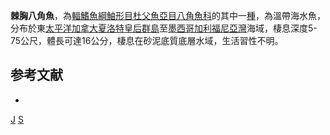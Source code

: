 {{Speciesbox
| taxon = Stellerina xyosterna
| binomial_authority = [[Jordan|Jordan]] & [[Gilbert|Gilbert]], 1880
| status = NE
| status_system = IUCN3.1
| synonyms = *''Brachyopsis xyosternus'', Jordan & Gilbert, 1880
*''Agonus annae'', Steindachner, 1880
*''Occella impi'', Gruchy, 1970
}}

'''棘胸八角魚'''，為[[輻鰭魚綱|輻鰭魚綱]][[鮋形目|鮋形目]][[杜父魚亞目|杜父魚亞目]][[八角魚科|八角魚科]]的其中一[[種|種]]，為溫帶海水魚，分布於東[[太平洋|太平洋]][[加拿大|加拿大]][[夏洛特皇后群島|夏洛特皇后群島]]至[[墨西哥|墨西哥]][[加利福尼亞灣|加利福尼亞灣]]海域，棲息深度5-75公尺，體長可達16公分，棲息在砂泥底質底層水域，生活習性不明。

==参考文献==
*{{FishBase_species|genus=Stellerina|species=xyosterna|year=2014|month=5}}

{{魚類小作品}}
{{Taxonbar}}
[[Category:棘胸八角魚屬|J]]
[[Category:1880年描述的魚類|S]]